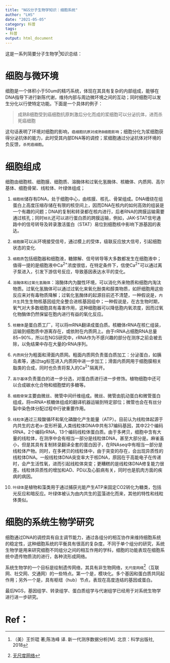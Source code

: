```yaml
---
title: "NGS分子生物学知识：细胞系统"
author: "LHS"
date: "2021-05-05"
category: 科普
tags: 
- 科普
output: html_document
---
```

这是一系列简要分子生物学[^1]知识总结：

# 细胞与微环境

细胞是一个体积小于50um的精巧系统，体现在其具有复杂的内部组成，能够在DNA指导下进行新陈代谢，维持内部与周边微环境之间的互动；同时细胞可以发生分化以行使特定功能。下面是一个具体的例子：

>成熟B细胞受到癌细胞抗原刺激后分化而成的浆细胞可以分泌抗体，进而杀死癌细胞

这句话表明了环境对细胞的影响，`癌细胞抗原对成熟B细胞影响`；细胞分化为浆细胞获得分泌抗体的能力，此时受其内部DNA等的调控；浆细胞通过分泌抗体对环境的负反馈，`杀死癌细胞`。

# 细胞组成

细胞由细胞核、细胞膜、细胞质、溶酶体和过氧化氢酶体、核糖体、内质网、高尔基体、细胞骨架、线粒体、叶绿体组成；

1. `细胞核`储存有DNA，处于细胞中心，由核膜、核孔、骨架组成。DNA缠绕在组蛋白上高度压缩存储在有限的核空间上，因而DNA在核内的如何高效的组装是一个有趣的问题；DNA的复制和转录都在核内进行，后者RNA的跨膜运输需要通过核孔；同时`核孔`还可以进行蛋白质的跨膜运输，例如，JAK-STAT信号通路中的信号转导及转录激活蛋白（STAT）易位到细胞核中影响下游基因的表达。

2. `细胞膜`可以从环境接受信号，通过模上的受体，级联反应放大信号，引起细胞状态的变化.

3. `细胞质`包括细胞器和细胞液，糖酵解、信号转导等大多数都发生在细胞液中；值得一提的是细胞液中Ca<sup>2+</sup>浓度很低，在特定条件下，信使Ca<sup>2+</sup>可以通过离子泵进入，引发下游信号反应，导致基因表达水平的变化。

4. `溶酶体和过氧化氢酶体`：溶酶体内为酸性环境，可以消化外来物质和细胞内淘汰物质。过氧化氢酶体可以通过过氧化来氧化酚类和醇类物质，如肝细胞用这些反应来对有毒物质降解；过氧化氢酶体的起源目前还不清楚，一种假说是，`内共生`共生生物核基因组完全整合进核基因组中；一种假说是，在古生物时期，氧气对大多数细胞具有毒害作用，这种细胞器可以降低胞内氧浓度，因而过氧化物酶体仍然保留在胞内进行有益的氧化反应。

5. `核糖体`是蛋白质工厂，可以将mRNA翻译成蛋白质。核糖体rRNA在核仁组装，运输到细胞质中游离存在，或依附在内质网上。由于rRNA占细胞RNA总量85~90%，所以在NGS研究中，rRNA作为不感兴趣的部分在测序之前会被去除，以免结果中存在大量的rRNA序列。

6. `内质网`分为粗面和滑面内质网。粗面内质网负责蛋白质加工：分泌蛋白，如胰岛素等，通过tag标签进入内质网中进一步加工；滑面内质网用于细胞膜相关脂类的合成，同时也负责将泵入的Ca<sup>2+</sup>隔离开。

7. `高尔基体`负责蛋白的进一步分选，对蛋白质进行进一步修饰。植物细胞中还可以合成碳水化合物和细胞壁的多糖等。

8. `细胞骨架`主要由微丝、微管中间纤维组成。微丝、微管由肌动蛋白和微管蛋白组成，将mRNA+核糖体组成的翻译机器运输到特定部位；微管也会在有丝分裂中染色体分配过程中行驶重要作用。

9. `线粒体`通过三羧酸循环和氧化磷酸化产生能量（ATP）。目前认为线粒体起源于内共生的古老α-变形杆菌,人类线粒体DNA中共有37编码基因，其中22个编码tRNA，2个编码rRNA，13个编码线粒体蛋白质。由于多拷贝，细胞中含有大量的线粒体，在测序中会有相当一部分是线粒体DNA，甚至大部分是。麻雀虽小，但是其具有复制转录翻译全套的蛋白因子，在RNAseq中有相当一部分是线粒体产物。同时，在多拷贝的线粒体中，由于突变的存在，会出现异质性的线粒体DNA。一般线粒体DNA突变率大于核DNA，原因在于高能电子在传递时，会产生活性氧，进而引起线粒体突变；更糟糕的是线粒体DNA修复能力很差。线粒体异质性的增加和AD、PD以及心脏病有关，同时也是肌肉方面的疾病的病因。

10. `叶绿体`是植物和藻类用于通过捕获光能产生ATP来固定CO2转化为糖类，包括光反应和暗反应。叶绿体被认为由内共生的蓝藻进化而来，其他的特性和线粒体类似。

# 细胞的系统生物学研究

细胞通过DNA的调控具有自主调节能力，通过各组分的相互协作来维持细胞系统的稳定性，这种细胞系统的平衡具有很高的复杂度。不同于单个组分的研究，系统生物学是用来研究细胞不同组分之间的相互作用的学科，细胞的功能表现在细胞系统中遗传物质流的进行，各种流形成网络。

系统生物学的一个目标是绘制遗传网络，其具有非生物网络，`无尺度网络`[^2]（互联网、社交网、交通网）的一些特点。第一个是，模块化。多个基因和蛋白质共同起作用；另外一个是，具有枢纽（hub）节点，表现在高度连结的基因或蛋白。

最后NGS，基因组学、转录组学、蛋白质组学与代谢组学已经用于对系统生物学进行进一步研究。

# Ref：

[^1]:（美）王忻琨 著;陈浩峰 译. 新一代测序数据分析[M]. 北京：科学出版社, 2018

[^2]:[无尺度网络](https://zh.wikipedia.org/wiki/%E6%97%A0%E5%B0%BA%E5%BA%A6%E7%BD%91%E7%BB%9C)
























